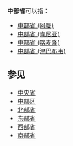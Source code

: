 '''中部省'''可以指：

* [[中部省_(阿曼)|中部省 (阿曼)]]
* [[中部省_(肯尼亚)|中部省 (肯尼亚)]]
* [[中部省_(喀麦隆)|中部省 (喀麦隆)]]
* [[中部省_(津巴布韦)|中部省 (津巴布韦)]]

== 参见 ==
* [[中央省|中央省]]
* [[中部区|中部区]]
* [[北部省|北部省]]
* [[东部省|东部省]]
* [[西部省|西部省]]
* [[南部省|南部省]]

{{disambig|cat=三字省名消歧义|Z}}